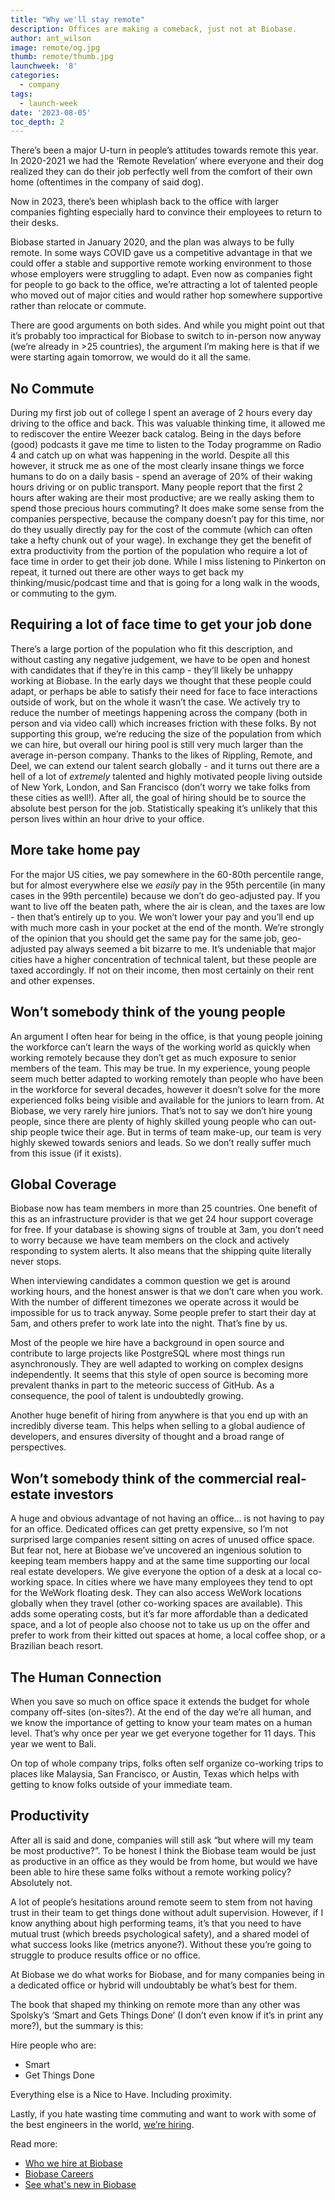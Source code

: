 ```yaml
---
title: "Why we'll stay remote"
description: Offices are making a comeback, just not at Biobase.
author: ant_wilson
image: remote/og.jpg
thumb: remote/thumb.jpg
launchweek: '8'
categories:
  - company
tags:
  - launch-week
date: '2023-08-05'
toc_depth: 2
---
```


There’s been a major U-turn in people’s attitudes towards remote this year. In 2020-2021 we had the ‘Remote Revelation’ where everyone and their dog realized they can do their job perfectly well from the comfort of their own home (oftentimes in the company of said dog).

Now in 2023, there’s been whiplash back to the office with larger companies fighting especially hard to convince their employees to return to their desks.

Biobase started in January 2020, and the plan was always to be fully remote. In some ways COVID gave us a competitive advantage in that we could offer a stable and supportive remote working environment to those whose employers were struggling to adapt. Even now as companies fight for people to go back to the office, we’re attracting a lot of talented people who moved out of major cities and would rather hop somewhere supportive rather than relocate or commute.

There are good arguments on both sides. And while you might point out that it’s probably too impractical for Biobase to switch to in-person now anyway (we’re already in >25 countries), the argument I’m making here is that if we were starting again tomorrow, we would do it all the same.

## No Commute

During my first job out of college I spent an average of 2 hours every day driving to the office and back. This was valuable thinking time, it allowed me to rediscover the entire Weezer back catalog. Being in the days before (good) podcasts it gave me time to listen to the Today programme on Radio 4 and catch up on what was happening in the world. Despite all this however, it struck me as one of the most clearly insane things we force humans to do on a daily basis - spend an average of 20% of their waking hours driving or on public transport. Many people report that the first 2 hours after waking are their most productive; are we really asking them to spend those precious hours commuting? It does make some sense from the companies perspective, because the company doesn’t pay for this time, nor do they usually directly pay for the cost of the commute (which can often take a hefty chunk out of your wage). In exchange they get the benefit of extra productivity from the portion of the population who require a lot of face time in order to get their job done. While I miss listening to Pinkerton on repeat, it turned out there are other ways to get back my thinking/music/podcast time and that is going for a long walk in the woods, or commuting to the gym.

## Requiring a lot of face time to get your job done

There’s a large portion of the population who fit this description, and without casting any negative judgement, we have to be open and honest with candidates that if they’re in this camp - they’ll likely be unhappy working at Biobase. In the early days we thought that these people could adapt, or perhaps be able to satisfy their need for face to face interactions outside of work, but on the whole it wasn’t the case. We actively try to reduce the number of meetings happening across the company (both in person and via video call) which increases friction with these folks. By not supporting this group, we’re reducing the size of the population from which we can hire, but overall our hiring pool is still very much larger than the average in-person company. Thanks to the likes of Rippling, Remote, and Deel, we can extend our talent search globally - and it turns out there are a hell of a lot of _extremely_ talented and highly motivated people living outside of New York, London, and San Francisco (don’t worry we take folks from these cities as well!). After all, the goal of hiring should be to source the absolute best person for the job. Statistically speaking it’s unlikely that this person lives within an hour drive to your office.

## More take home pay

For the major US cities, we pay somewhere in the 60-80th percentile range, but for almost everywhere else we _easily_ pay in the 95th percentile (in many cases in the 99th percentile) because we don’t do geo-adjusted pay. If you want to live off the beaten path, where the air is clean, and the taxes are low - then that’s entirely up to you. We won’t lower your pay and you’ll end up with much more cash in your pocket at the end of the month. We’re strongly of the opinion that you should get the same pay for the same job, geo-adjusted pay always seemed a bit bizarre to me. It’s undeniable that major cities have a higher concentration of technical talent, but these people are taxed accordingly. If not on their income, then most certainly on their rent and other expenses.

## Won’t somebody think of the young people

An argument I often hear for being in the office, is that young people joining the workforce can’t learn the ways of the working world as quickly when working remotely because they don’t get as much exposure to senior members of the team. This may be true. In my experience, young people seem much better adapted to working remotely than people who have been in the workforce for several decades, however it doesn’t solve for the more experienced folks being visible and available for the juniors to learn from. At Biobase, we very rarely hire juniors. That’s not to say we don’t hire young people, since there are plenty of highly skilled young people who can out-ship people twice their age. But in terms of team make-up, our team is very highly skewed towards seniors and leads. So we don’t really suffer much from this issue (if it exists).

## Global Coverage

Biobase now has team members in more than 25 countries. One benefit of this as an infrastructure provider is that we get 24 hour support coverage for free. If your database is showing signs of trouble at 3am, you don’t need to worry because we have team members on the clock and actively responding to system alerts. It also means that the shipping quite literally never stops.

When interviewing candidates a common question we get is around working hours, and the honest answer is that we don’t care when you work. With the number of different timezones we operate across it would be impossible for us to track anyway. Some people prefer to start their day at 5am, and others prefer to work late into the night. That’s fine by us.

Most of the people we hire have a background in open source and contribute to large projects like PostgreSQL where most things run asynchronously. They are well adapted to working on complex designs independently. It seems that this style of open source is becoming more prevalent thanks in part to the meteoric success of GitHub. As a consequence, the pool of talent is undoubtedly growing.

Another huge benefit of hiring from anywhere is that you end up with an incredibly diverse team. This helps when selling to a global audience of developers, and ensures diversity of thought and a broad range of perspectives.

## Won’t somebody think of the commercial real-estate investors

A huge and obvious advantage of not having an office… is not having to pay for an office. Dedicated offices can get pretty expensive, so I’m not surprised large companies resent sitting on acres of unused office space. But fear not, here at Biobase we’ve uncovered an ingenious solution to keeping team members happy and at the same time supporting our local real estate developers. We give everyone the option of a desk at a local co-working space. In cities where we have many employees they tend to opt for the WeWork floating desk. They can also access WeWork locations globally when they travel (other co-working spaces are available). This adds some operating costs, but it’s far more affordable than a dedicated space, and a lot of people also choose not to take us up on the offer and prefer to work from their kitted out spaces at home, a local coffee shop, or a Brazilian beach resort.

## The Human Connection

When you save so much on office space it extends the budget for whole company off-sites (on-sites?). At the end of the day we’re all human, and we know the importance of getting to know your team mates on a human level. That’s why once per year we get everyone together for 11 days. This year we went to Bali.

On top of whole company trips, folks often self organize co-working trips to places like Malaysia, San Francisco, or Austin, Texas which helps with getting to know folks outside of your immediate team.

## Productivity

After all is said and done, companies will still ask “but where will my team be most productive?”. To be honest I think the Biobase team would be just as productive in an office as they would be from home, but would we have been able to hire these same folks without a remote working policy? Absolutely not.

A lot of people’s hesitations around remote seem to stem from not having trust in their team to get things done without adult supervision. However, if I know anything about high performing teams, it’s that you need to have mutual trust (which breeds psychological safety), and a shared model of what success looks like (metrics anyone?). Without these you’re going to struggle to produce results office or no office.

At Biobase we do what works for Biobase, and for many companies being in a dedicated office or hybrid will undoubtably be what’s best for them.

The book that shaped my thinking on remote more than any other was Spolsky’s ‘Smart and Gets Things Done’ (I don’t even know if it’s in print any more?), but the summary is this:

Hire people who are:

- Smart
- Get Things Done

Everything else is a Nice to Have. Including proximity.

Lastly, if you hate wasting time commuting and want to work with some of the best engineers in the world, [we’re hiring](https://biobase.com/careers).

Read more:

- [Who we hire at Biobase](https://biobase.com/blog/who-we-hire)
- [Biobase Careers](https://biobase.com/careers)
- [See what's new in Biobase](https://biobase.com/launch-week)
